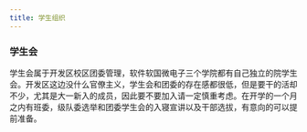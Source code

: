 ```yaml
---
title: 学生组织
---
```


### 学生会

学生会属于开发区校区团委管理，软件软国微电子三个学院都有自己独立的院学生会。开发区这边没什么官僚主义，学生会和团委的存在感都很低，但是要干的活却不少，尤其是大一新入的成员，因此要不要加入请一定慎重考虑。在开学的一个月之内有班委，级队委选举和团委学生会的入寝宣讲以及干部选拔，有意向的可以提前准备。
